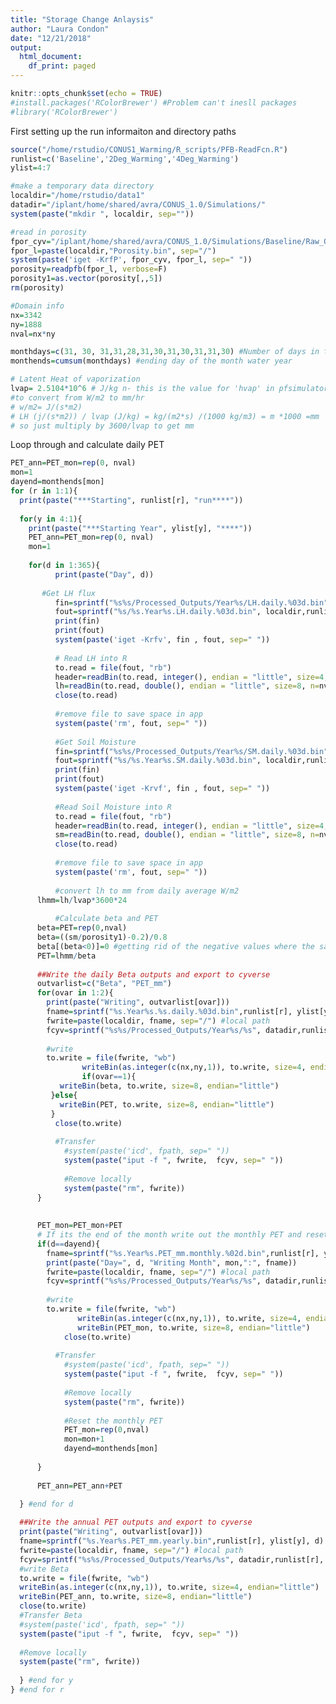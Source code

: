 ```yaml
---
title: "Storage Change Anlaysis"
author: "Laura Condon"
date: "12/21/2018"
output:
  html_document:
    df_print: paged
---
```


```r
knitr::opts_chunk$set(echo = TRUE)
#install.packages('RColorBrewer') #Problem can't inesll packages
#library('RColorBrewer')
```

First setting up the run informaiton and directory paths
```r
source("/home/rstudio/CONUS1_Warming/R_scripts/PFB-ReadFcn.R")
runlist=c('Baseline','2Deg_Warming','4Deg_Warming')
ylist=4:7

#make a temporary data directory
localdir="/home/rstudio/data1"
datadir="/iplant/home/shared/avra/CONUS_1.0/Simulations/"
system(paste("mkdir ", localdir, sep=""))

#read in porosity
fpor_cyv="/iplant/home/shared/avra/CONUS_1.0/Simulations/Baseline/Raw_Outputs/CONUS.5layer.pfclm.PumpHS.run4.out.porosity.pfb"
fpor_l=paste(localdir,"Porosity.bin", sep="/")
system(paste('iget -KrfP', fpor_cyv, fpor_l, sep=" "))
porosity=readpfb(fpor_l, verbose=F)
porosity1=as.vector(porosity[,,5])
rm(porosity)

#Domain info 
nx=3342
ny=1888
nval=nx*ny

monthdays=c(31, 30, 31,31,28,31,30,31,30,31,31,30) #Number of days in the month for water year (i.e. starting in October)
monthends=cumsum(monthdays) #ending day of the month water year

# Latent Heat of vaporization 
lvap= 2.5104*10^6 # J/kg n- this is the value for 'hvap' in pfsimulator/clm/clm_varcon.F90 
#to convert from W/m2 to mm/hr
# w/m2= J/(s*m2) 
# LH (j/(s*m2)) / lvap (J/kg) = kg/(m2*s) /(1000 kg/m3) = m *1000 =mm
# so just multiply by 3600/lvap to get mm   
```

Loop through and calculate daily PET
```r
PET_ann=PET_mon=rep(0, nval)
mon=1
dayend=monthends[mon]
for (r in 1:1){
  print(paste("***Starting", runlist[r], "run****"))
  
  for(y in 4:1){
    print(paste("***Starting Year", ylist[y], "****"))
    PET_ann=PET_mon=rep(0, nval)
    mon=1
    
    for(d in 1:365){
		  print(paste("Day", d))
  
       #Get LH flux
		  fin=sprintf("%s%s/Processed_Outputs/Year%s/LH.daily.%03d.bin", datadir,runlist[r], ylist[y], d)
		  fout=sprintf("%s/%s.Year%s.LH.daily.%03d.bin", localdir,runlist[r], ylist[y],d)
		  print(fin)
		  print(fout)
		  system(paste('iget -Krfv', fin , fout, sep=" "))
		
		  # Read LH into R
		  to.read = file(fout, "rb")
		  header=readBin(to.read, integer(), endian = "little", size=4, n=3)
		  lh=readBin(to.read, double(), endian = "little", size=8, n=nval)
		  close(to.read)
		
		  #remove file to save space in app
		  system(paste('rm', fout, sep=" "))
		
		  #Get Soil Moisture
		  fin=sprintf("%s%s/Processed_Outputs/Year%s/SM.daily.%03d.bin", datadir,runlist[r], ylist[y], d)
		  fout=sprintf("%s/%s.Year%s.SM.daily.%03d.bin", localdir,runlist[r], ylist[y],d)
		  print(fin)
		  print(fout)
		  system(paste('iget -Krvf', fin , fout, sep=" "))
		
		  #Read Soil Moisture into R
		  to.read = file(fout, "rb")
		  header=readBin(to.read, integer(), endian = "little", size=4, n=3)
		  sm=readBin(to.read, double(), endian = "little", size=8, n=nval)
		  close(to.read)
		
		  #remove file to save space in app
		  system(paste('rm', fout, sep=" "))
	  
		  #convert lh to mm from daily average W/m2
      lhmm=lh/lvap*3600*24 
		
		  #Calculate beta and PET
      beta=PET=rep(0,nval)
      beta=((sm/porosity1)-0.2)/0.8
      beta[(beta<0)]=0 #getting rid of the negative values where the saturation is less than sres
      PET=lhmm/beta
    
      ##Write the daily Beta outputs and export to cyverse
      outvarlist=c("Beta", "PET_mm")
      for(ovar in 1:2){
        print(paste("Writing", outvarlist[ovar]))
        fname=sprintf("%s.Year%s.%s.daily.%03d.bin",runlist[r], ylist[y],outvarlist[ovar],d)
        fwrite=paste(localdir, fname, sep="/") #local path
        fcyv=sprintf("%s%s/Processed_Outputs/Year%s/%s", datadir,runlist[r], ylist[y],fname) #cyverse path
      
        #write 
        to.write = file(fwrite, "wb")
			    writeBin(as.integer(c(nx,ny,1)), to.write, size=4, endian="little")
			    if(ovar==1){
           writeBin(beta, to.write, size=8, endian="little")
         }else{
           writeBin(PET, to.write, size=8, endian="little")
         }
	  	  close(to.write)
		  
	  	  #Transfer 
		    #system(paste('icd', fpath, sep=" "))
		    system(paste("iput -f ", fwrite,  fcyv, sep=" "))
		  
		    #Remove locally
		    system(paste("rm", fwrite))
      }
    
    
      PET_mon=PET_mon+PET
      # If its the end of the month write out the monthly PET and reset
      if(d==dayend){
        fname=sprintf("%s.Year%s.PET_mm.monthly.%02d.bin",runlist[r], ylist[y],mon)
        print(paste("Day=", d, "Writing Month", mon,":", fname))
        fwrite=paste(localdir, fname, sep="/") #local path
        fcyv=sprintf("%s%s/Processed_Outputs/Year%s/%s", datadir,runlist[r], ylist[y],fname) #cyverse path
      
        #write 
        to.write = file(fwrite, "wb")
			   writeBin(as.integer(c(nx,ny,1)), to.write, size=4, endian="little")
			   writeBin(PET_mon, to.write, size=8, endian="little")
	    	close(to.write)
		  
	  	  #Transfer 
		    #system(paste('icd', fpath, sep=" "))
		    system(paste("iput -f ", fwrite,  fcyv, sep=" "))
		  
		    #Remove locally
		    system(paste("rm", fwrite))
		  
		    #Reset the monthly PET
		    PET_mon=rep(0,nval)
		    mon=mon+1
		    dayend=monthends[mon]
      
      }
    
      PET_ann=PET_ann+PET
  
  } #end for d

  ##Write the annual PET outputs and export to cyverse
  print(paste("Writing", outvarlist[ovar]))
  fname=sprintf("%s.Year%s.PET_mm.yearly.bin",runlist[r], ylist[y], d)
  fwrite=paste(localdir, fname, sep="/") #local path
  fcyv=sprintf("%s%s/Processed_Outputs/Year%s/%s", datadir,runlist[r], ylist[y],fname) #cyverse path
  #write Beta
  to.write = file(fwrite, "wb")
  writeBin(as.integer(c(nx,ny,1)), to.write, size=4, endian="little")
  writeBin(PET_ann, to.write, size=8, endian="little")
  close(to.write)
  #Transfer Beta
  #system(paste('icd', fpath, sep=" "))
  system(paste("iput -f ", fwrite,  fcyv, sep=" "))
  
  #Remove locally
  system(paste("rm", fwrite))
  
  } #end for y
} #end for r

```

